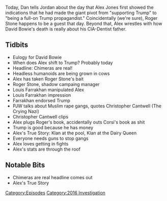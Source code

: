 {{DEFAULTSORT:
    #_EPISODE_0101:January 11, 2016
}}{{Episode
    | title           = January 11, 2016
    | caption         = Listen to this episode on [https://knowledgefight.libsyn.com/knowledge-fight-jan-11-2016 Libsyn] [https://open.spotify.com/episode/0TBp6lYUrh3oBABKUPw3O8 Spotify], Read the [[Transcript/101: January 11, 2016|Unofficial Transcript]]
    | episodeNumber   = 101
    | length          = 01:11:35
    | airDate         = November 13, 2017
    | coverageDate    = January 11, 2016
    | episodeType     = [[:Category:2016 Investigation|2016 Investigation]]
    | appearance      = [[David Bowie]], [[Roger Stone]], [[Louis Farrakhan]], [[Christopher Cantwell]]
    | beverage        = Ripit! 3-way
    | oocDrop         = Nico, I need your help. I'm out of control
    | previousEpisode = [[100: January 6-7, 2016]]
    | nextEpisode     = [[102: Alex On Russian Media]]
}}

{{Stub}}

Today, Dan tells Jordan about the day that Alex Jones first showed the indications that he had made the giant pivot from "supporting Trump" to "being a full-on Trump propagandist." Coincidentally (we're sure), Roger Stone happens to be a guest that day. Beyond that, Alex wrestles with how David Bowie's death is really about his CIA-Dentist father.

==Tidbits==

*Eulogy for David Bowie
*When does Alex shift to Trump? Probably today
*Headline: Chimeras are real!
*Headless humanoids are being grown in cows
*Alex has taken Roger Stone's bait
*Roger Stone, shadow campaing manager
*Louis Farrakhan manipulated Alex
*Louis Farrakhan impression
*Farrakhan endorsed Trump
*PJW talks about Muslim rape gangs, quotes Christopher Cantwell (The Crying Nazi)
*Christopher Cantwell clips
*Alex plugs Roger's book, accidentally outs Corsi's book as shit
*Trump is good because he has money
*Alex's True Story: Klan at the pool, Klan at the Dairy Queen
*Everyone needs guns to stop gangs
*Alex loves getting in fights
*Alex's stats are through the roof

==Notable Bits==

*Chimeras are real headline comes out
*Alex's True Story

[[Category:Episodes]]
[[Category:2016 Investigation]]
